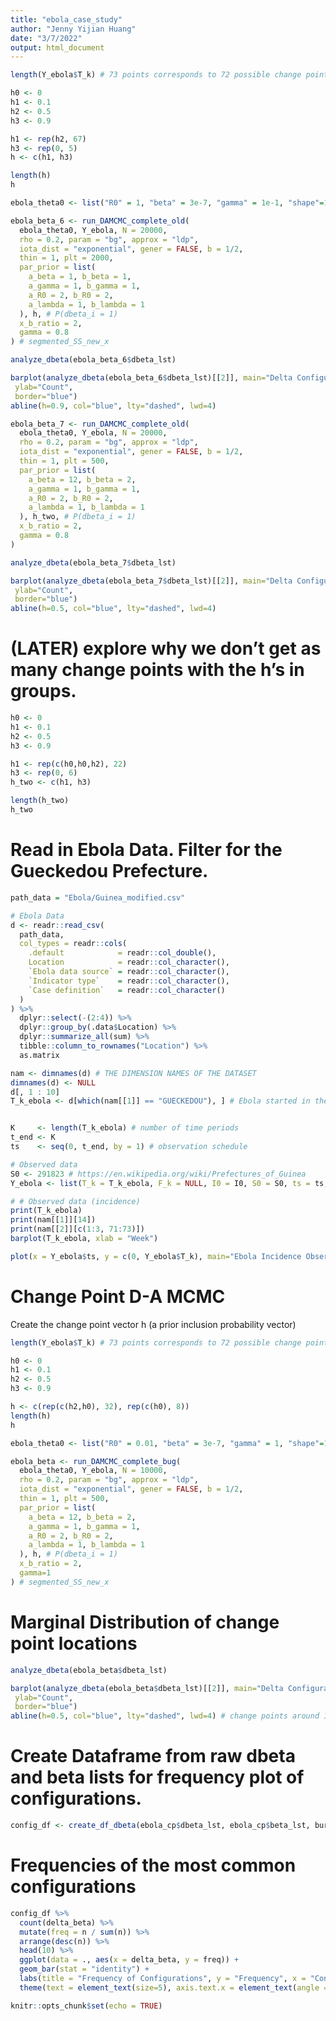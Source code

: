 ```yaml
---
title: "ebola_case_study"
author: "Jenny Yijian Huang"
date: "3/7/2022"
output: html_document
---
```


```r
length(Y_ebola$T_k) # 73 points corresponds to 72 possible change point locations.

h0 <- 0
h1 <- 0.1
h2 <- 0.5
h3 <- 0.9

h1 <- rep(h2, 67)
h3 <- rep(0, 5)
h <- c(h1, h3)

length(h)
h
```

```r
ebola_theta0 <- list("R0" = 1, "beta" = 3e-7, "gamma" = 1e-1, "shape"=1, "lambda"=1)
```

```r
ebola_beta_6 <- run_DAMCMC_complete_old(
  ebola_theta0, Y_ebola, N = 20000,
  rho = 0.2, param = "bg", approx = "ldp",
  iota_dist = "exponential", gener = FALSE, b = 1/2,
  thin = 1, plt = 2000,
  par_prior = list(
    a_beta = 1, b_beta = 1,
    a_gamma = 1, b_gamma = 1,
    a_R0 = 2, b_R0 = 2,
    a_lambda = 1, b_lambda = 1
  ), h, # P(dbeta_i = 1)
  x_b_ratio = 2,
  gamma = 0.8
) # segmented_SS_new_x
```

```r
analyze_dbeta(ebola_beta_6$dbeta_lst)

barplot(analyze_dbeta(ebola_beta_6$dbeta_lst)[[2]], main="Delta Configurations", xlab="Change Point Location",  
 ylab="Count", 
 border="blue")
abline(h=0.9, col="blue", lty="dashed", lwd=4)
```



```r
ebola_beta_7 <- run_DAMCMC_complete_old(
  ebola_theta0, Y_ebola, N = 20000,
  rho = 0.2, param = "bg", approx = "ldp",
  iota_dist = "exponential", gener = FALSE, b = 1/2,
  thin = 1, plt = 500,
  par_prior = list(
    a_beta = 12, b_beta = 2,
    a_gamma = 1, b_gamma = 1,
    a_R0 = 2, b_R0 = 2,
    a_lambda = 1, b_lambda = 1
  ), h_two, # P(dbeta_i = 1)
  x_b_ratio = 2,
  gamma = 0.8
)
```
```r
analyze_dbeta(ebola_beta_7$dbeta_lst)

barplot(analyze_dbeta(ebola_beta_7$dbeta_lst)[[2]], main="Delta Configurations", xlab="Change Point Location",  
 ylab="Count", 
 border="blue")
abline(h=0.5, col="blue", lty="dashed", lwd=4)
```
# (LATER) explore why we don't get as many change points with the h's in groups.
```r
h0 <- 0
h1 <- 0.1
h2 <- 0.5
h3 <- 0.9

h1 <- rep(c(h0,h0,h2), 22)
h3 <- rep(0, 6)
h_two <- c(h1, h3)

length(h_two)
h_two
```



# Read in Ebola Data. Filter for the Gueckedou Prefecture.
```r
path_data = "Ebola/Guinea_modified.csv"
```

```r
# Ebola Data
d <- readr::read_csv(
  path_data,
  col_types = readr::cols(
    .default            = readr::col_double(),
    Location            = readr::col_character(),
    `Ebola data source` = readr::col_character(),
    `Indicator type`    = readr::col_character(),
    `Case definition`   = readr::col_character()
  )
) %>%
  dplyr::select(-(2:4)) %>%
  dplyr::group_by(.data$Location) %>%
  dplyr::summarize_all(sum) %>%
  tibble::column_to_rownames("Location") %>%
  as.matrix

nam <- dimnames(d) # THE DIMENSION NAMES OF THE DATASET
dimnames(d) <- NULL
d[, 1 : 10]
T_k_ebola <- d[which(nam[[1]] == "GUECKEDOU"), ] # Ebola started in the GUECKEDOU prefecture


K     <- length(T_k_ebola) # number of time periods
t_end <- K
ts    <- seq(0, t_end, by = 1) # observation schedule

# Observed data
S0 <- 291823 # https://en.wikipedia.org/wiki/Prefectures_of_Guinea
Y_ebola <- list(T_k = T_k_ebola, F_k = NULL, I0 = I0, S0 = S0, ts = ts, t_end = t_end)
```

```r
# # Observed data (incidence)
print(T_k_ebola)
print(nam[[1]][14])
print(nam[[2]][c(1:3, 71:73)])
barplot(T_k_ebola, xlab = "Week")
```

```r
plot(x = Y_ebola$ts, y = c(0, Y_ebola$T_k), main="Ebola Incidence Observed", xlab="Week", ylab="New Infection Counts")
```

# Change Point D-A MCMC

Create the change point vector h (a prior inclusion probability vector)
```r
length(Y_ebola$T_k) # 73 points corresponds to 72 possible change point locations.

h0 <- 0
h1 <- 0.1
h2 <- 0.5
h3 <- 0.9

h <- c(rep(c(h2,h0), 32), rep(c(h0), 8))
length(h)
h
```

```r
ebola_theta0 <- list("R0" = 0.01, "beta" = 3e-7, "gamma" = 1, "shape"=1, "lambda"=1)
```

```r
ebola_beta <- run_DAMCMC_complete_bug(
  ebola_theta0, Y_ebola, N = 10000,
  rho = 0.2, param = "bg", approx = "ldp",
  iota_dist = "exponential", gener = FALSE, b = 1/2,
  thin = 1, plt = 500,
  par_prior = list(
    a_beta = 12, b_beta = 2,
    a_gamma = 1, b_gamma = 1,
    a_R0 = 2, b_R0 = 2,
    a_lambda = 1, b_lambda = 1
  ), h, # P(dbeta_i = 1)
  x_b_ratio = 2,
  gamma=1
) # segmented_SS_new_x
```
# Marginal Distribution of change point locations
```r
analyze_dbeta(ebola_beta$dbeta_lst)

barplot(analyze_dbeta(ebola_beta$dbeta_lst)[[2]], main="Delta Configurations", xlab="Change Point Location",  
 ylab="Count", 
 border="blue")
abline(h=0.5, col="blue", lty="dashed", lwd=4) # change points around 15,40,71
```



# Create Dataframe from raw dbeta and beta lists for frequency plot of configurations.
```r
config_df <- create_df_dbeta(ebola_cp$dbeta_lst, ebola_cp$beta_lst, burnin, "X73")
```
# Frequencies of the most common configurations
```r
config_df %>% 
  count(delta_beta) %>% 
  mutate(freq = n / sum(n)) %>% 
  arrange(desc(n)) %>% 
  head(10) %>% 
  ggplot(data = ., aes(x = delta_beta, y = freq)) +
  geom_bar(stat = "identity") +
  labs(title = "Frequency of Configurations", y = "Frequency", x = "Configuration")+ 
  theme(text = element_text(size=5), axis.text.x = element_text(angle = 90))
```


```r
knitr::opts_chunk$set(echo = TRUE)
```

